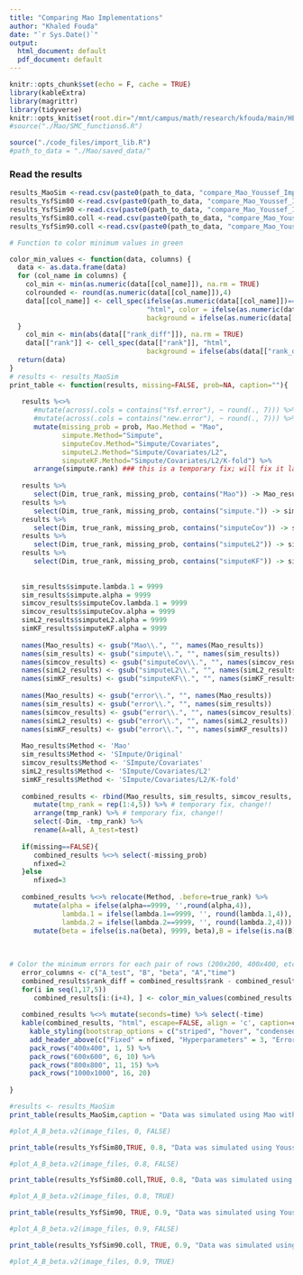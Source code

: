 ```yaml
---
title: "Comparing Mao Implementations"
author: "Khaled Fouda"
date: "`r Sys.Date()`"
output:
  html_document: default
  pdf_document: default
---
```


```r
knitr::opts_chunk$set(echo = F, cache = TRUE)
library(kableExtra)
library(magrittr)
library(tidyverse)
knitr::opts_knit$set(root.dir="/mnt/campus/math/research/kfouda/main/HEC/Youssef/HEC_MAO_COOP/")
#source("./Mao/SMC_functions6.R")
```


```r
source("./code_files/import_lib.R")
#path_to_data = "./Mao/saved_data/"
```

### Read the results


```r

results_MaoSim <-read.csv(paste0(path_to_data, "compare_Mao_Youssef_Implementation_MaoSim.csv"))
results_YsfSim80 <-read.csv(paste0(path_to_data, "compare_Mao_Youssef_Implementation_YsfSim_80_coll_FALSE.csv"))
results_YsfSim90 <-read.csv(paste0(path_to_data, "compare_Mao_Youssef_Implementation_YsfSim_90_coll_FALSE.csv"))
results_YsfSim80.coll <-read.csv(paste0(path_to_data, "compare_Mao_Youssef_Implementation_YsfSim_80_coll_TRUE.csv"))
results_YsfSim90.coll <-read.csv(paste0(path_to_data, "compare_Mao_Youssef_Implementation_YsfSim_90_coll_TRUE.csv"))
```



```r
# Function to color minimum values in green

color_min_values <- function(data, columns) {
  data <- as.data.frame(data)
  for (col_name in columns) {
    col_min <- min(as.numeric(data[[col_name]]), na.rm = TRUE)
    colrounded <- round(as.numeric(data[[col_name]]),4)
    data[[col_name]] <- cell_spec(ifelse(as.numeric(data[[col_name]])== 9999,'',colrounded),
                                  "html", color = ifelse(as.numeric(data[[col_name]])== 9999, "grey98", "black"),
                                  background = ifelse(as.numeric(data[[col_name]]) == col_min, "lightgreen", "grey98"))
  }
    col_min <- min(abs(data[["rank_diff"]]), na.rm = TRUE)
    data[["rank"]] <- cell_spec(data[["rank"]], "html", 
                                  background = ifelse(abs(data[["rank_diff"]]) == col_min, "lightgreen", "grey98"))
  return(data)
}
# results <- results_MaoSim
print_table <- function(results, missing=FALSE, prob=NA, caption=""){
   
   results %<>%
      #mutate(across(.cols = contains("Ysf.error"), ~ round(., 7))) %>% 
      #mutate(across(.cols = contains("new.error"), ~ round(., 7))) %>%
      mutate(missing_prob = prob, Mao.Method = "Mao", 
             simpute.Method="Simpute", 
             simputeCov.Method="Simpute/Covariates",
             simputeL2.Method="Simpute/Covariates/L2",
             simputeKF.Method="Simpute/Covariates/L2/K-fold") %>%
      arrange(simpute.rank) ### this is a temporary fix; will fix it later.
      
   results %>%
      select(Dim, true_rank, missing_prob, contains("Mao")) -> Mao_results
   results %>%
      select(Dim, true_rank, missing_prob, contains("simpute.")) -> sim_results
   results %>%
      select(Dim, true_rank, missing_prob, contains("simputeCov")) -> simcov_results
   results %>%
      select(Dim, true_rank, missing_prob, contains("simputeL2")) -> simL2_results
   results %>%
      select(Dim, true_rank, missing_prob, contains("simputeKF")) -> simKF_results
   
   
   sim_results$simpute.lambda.1 = 9999
   sim_results$simpute.alpha = 9999
   simcov_results$simputeCov.lambda.1 = 9999
   simcov_results$simputeCov.alpha = 9999
   simL2_results$simputeL2.alpha = 9999
   simKF_results$simputeKF.alpha = 9999
   
   names(Mao_results) <- gsub("Mao\\.", "", names(Mao_results))
   names(sim_results) <- gsub("simpute\\.", "", names(sim_results))
   names(simcov_results) <- gsub("simputeCov\\.", "", names(simcov_results))
   names(simL2_results) <- gsub("simputeL2\\.", "", names(simL2_results))
   names(simKF_results) <- gsub("simputeKF\\.", "", names(simKF_results))
  
   names(Mao_results) <- gsub("error\\.", "", names(Mao_results))
   names(sim_results) <- gsub("error\\.", "", names(sim_results))
   names(simcov_results) <- gsub("error\\.", "", names(simcov_results))
   names(simL2_results) <- gsub("error\\.", "", names(simL2_results))
   names(simKF_results) <- gsub("error\\.", "", names(simKF_results))
   
   Mao_results$Method <- 'Mao'
   sim_results$Method <- 'SImpute/Original'
   simcov_results$Method <- 'SImpute/Covariates'
   simL2_results$Method <- 'SImpute/Covariates/L2'
   simKF_results$Method <- 'SImpute/Covariates/L2/K-fold'
   
   combined_results <- rbind(Mao_results, sim_results, simcov_results, simL2_results, simKF_results) %>% 
      mutate(tmp_rank = rep(1:4,5)) %>% # temporary fix, change!!
      arrange(tmp_rank) %>% # temporary fix, change!!
      select(-Dim, -tmp_rank) %>%
      rename(A=all, A_test=test)
   
   if(missing==FALSE){
      combined_results %<>% select(-missing_prob)
      nfixed=2
   }else
      nfixed=3
    
   combined_results %<>% relocate(Method, .before=true_rank) %>%
      mutate(alpha = ifelse(alpha==9999, '',round(alpha,4)),
             lambda.1 = ifelse(lambda.1==9999, '', round(lambda.1,4)),
             lambda.2 = ifelse(lambda.2==9999, '', round(lambda.2,4))) %>%
      mutate(beta = ifelse(is.na(beta), 9999, beta),B = ifelse(is.na(B), 9999, B))
   
   
   
# Color the minimum errors for each pair of rows (200x200, 400x400, etc.)
   error_columns <- c("A_test", "B", "beta", "A","time")
   combined_results$rank_diff = combined_results$rank - combined_results$true_rank
   for(i in seq(1,17,5))
      combined_results[i:(i+4), ] <- color_min_values(combined_results[i:(i+4), ], error_columns)
   
   combined_results %<>% mutate(seconds=time) %>% select(-time) 
   kable(combined_results, "html", escape=FALSE, align = 'c', caption=caption) %>%
     kable_styling(bootstrap_options = c("striped", "hover", "condensed"), full_width = F, position = "center") %>%
     add_header_above(c("Fixed" = nfixed, "Hyperparameters" = 3, "Error on" = 4,"Rank"=2, "Time"=1)) %>%
     pack_rows("400x400", 1, 5) %>%
     pack_rows("600x600", 6, 10) %>% 
     pack_rows("800x800", 11, 15) %>% 
     pack_rows("1000x1000", 16, 20)
  
}
```

```r
#results <- results_MaoSim
print_table(results_MaoSim,caption = "Data was simulated using Mao with m=5 and r=10")
```


```r
#plot_A_B_beta.v2(image_files, 0, FALSE)
```


```r
print_table(results_YsfSim80,TRUE, 0.8, "Data was simulated using Youssef's model with m1=m2=10, 80% missing values, and without collinearity")
```


```r
#plot_A_B_beta.v2(image_files, 0.8, FALSE)
```

```r
print_table(results_YsfSim80.coll,TRUE, 0.8, "Data was simulated using Youssef's model with m1=m2=10, 80% missing values, and with collinearity")
```


```r
#plot_A_B_beta.v2(image_files, 0.8, TRUE)
```


```r
print_table(results_YsfSim90, TRUE, 0.9, "Data was simulated using Youssef's model with m1=m2=10, 90% missing values, and without collinearity")
```


```r
#plot_A_B_beta.v2(image_files, 0.9, FALSE)
```



```r
print_table(results_YsfSim90.coll, TRUE, 0.9, "Data was simulated using Youssef's model with m1=m2=10, 90% missing values, and with collinearity")
```


```r
#plot_A_B_beta.v2(image_files, 0.9, TRUE)
```

